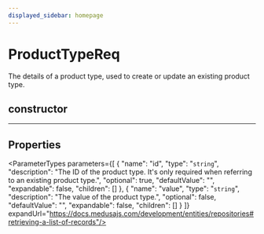 ```yaml
---
displayed_sidebar: homepage
---
```



# ProductTypeReq

The details of a product type, used to create or update an existing product type.

## constructor

___

## Properties

<ParameterTypes parameters={[
  {
    "name": "id",
    "type": "`string`",
    "description": "The ID of the product type. It's only required when referring to an existing product type.",
    "optional": true,
    "defaultValue": "",
    "expandable": false,
    "children": []
  },
  {
    "name": "value",
    "type": "`string`",
    "description": "The value of the product type.",
    "optional": false,
    "defaultValue": "",
    "expandable": false,
    "children": []
  }
]} expandUrl="https://docs.medusajs.com/development/entities/repositories#retrieving-a-list-of-records"/>
